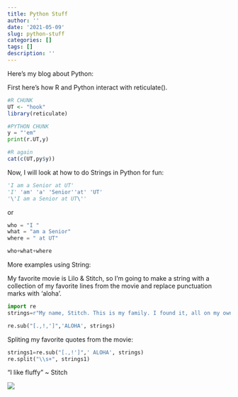 ```yaml
---
title: Python Stuff
author: ''
date: '2021-05-09'
slug: python-stuff
categories: []
tags: []
description: ''
---
```

Here's my blog about Python:

First here's how R and Python interact with reticulate().

```r
#R CHUNK
UT <- "hook"
library(reticulate)
```

```python
#PYTHON CHUNK
y = "'em"
print(r.UT,y)
```

```R
#R again
cat(c(UT,py$y))
```

Now, I will look at how to do Strings in Python for fun: 


```python
'I am a Senior at UT'
'I' 'am' 'a' 'Senior''at' 'UT'
'\'I am a Senior at UT\''
```
or 

```python
who = "I "
what = "am a Senior"
where = " at UT"

who+what+where
```

More examples using String:

My favorite movie is Lilo & Stitch, so I'm going to make a string with a collection of my favorite lines from the movie and replace punctuation marks with 'aloha'.
```python
import re
strings=r"My name, Stitch. This is my family. I found it, all on my own. It's little, and broken, but still good. Yeah. Still good. My friends need to be punished. Also cute and fluffy! Nobody gets left behind. I like fluffy! Be carefull with the little angel!"

re.sub("[.,!,']",'ALOHA', strings)
```

Spliting my favorite quotes from the movie:
```python

strings1=re.sub("[.,!']",' ALOHA', strings)
re.split("\\s+", strings1)

```

"I like fluffy" ~ Stitch

![](https://upload.wikimedia.org/wikipedia/en/d/d2/Stitch_%28Lilo_%26_Stitch%29.svg)












